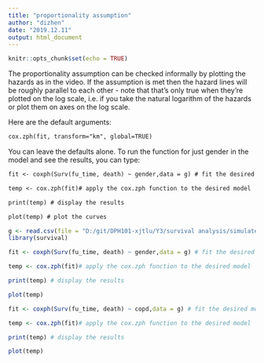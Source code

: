 ```yaml
---
title: "proportionality assumption"
author: "dizhen"
date: "2019.12.11"
output: html_document
---
```


```r
knitr::opts_chunk$set(echo = TRUE)
```

The proportionality assumption can be checked informally by plotting the hazards as in the video. If the assumption is met then the hazard lines will be roughly parallel to each other - note that that's only true when they're plotted on the log scale, i.e. if you take the natural logarithm of the hazards or plot them on axes on the log scale.



Here are the default arguments:
```markdown
cox.zph(fit, transform="km", global=TRUE)
```

You can leave the defaults alone. To run the function for just gender in the model and see the results, you can type:
```markdown
fit <- coxph(Surv(fu_time, death) ~ gender,data = g) # fit the desired model

temp <- cox.zph(fit)# apply the cox.zph function to the desired model

print(temp) # display the results

plot(temp) # plot the curves
```




```r
g <- read.csv(file = "D:/git/DPH101-xjtlu/Y3/survival analysis/simulated HF mort data for GMPH (1K) final.csv", header=TRUE, sep=',')
library(survival)
```


```r
fit <- coxph(Surv(fu_time, death) ~ gender,data = g) # fit the desired model

temp <- cox.zph(fit)# apply the cox.zph function to the desired model

print(temp) # display the results

plot(temp)
```

```r
fit <- coxph(Surv(fu_time, death) ~ copd,data = g) # fit the desired model

temp <- cox.zph(fit)# apply the cox.zph function to the desired model

print(temp) # display the results

plot(temp)
```

